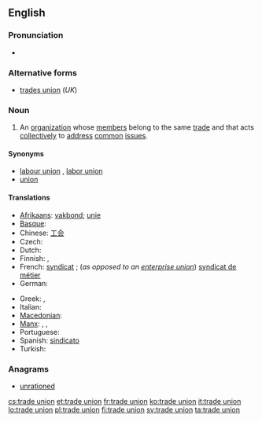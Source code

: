 ==English==

===Pronunciation===
* {{audio|En-uk-trade union.ogg|Audio (UK)}}

===Alternative forms===
* [[trades union]] (''UK'')

===Noun===
{{en-noun|sg=[[trade]] [[union]]}}

# An [[organization]] whose [[member]]s belong to the same [[trade]] and that acts [[collectively]] to [[address]] [[common]] [[issue]]s.

====Synonyms====
* [[labour union]] {{qualifier|Canada}}, [[labor union]] {{qualifier|North America}}
* [[union]]

====Translations====
{{trans-top|organization}}
* [[Afrikaans]]: [[vakbond]]; [[unie]]
* [[Basque]]: {{t|eu|sindikatu}}
* Chinese: [[工会]]
* Czech: {{t-|cs|odbory|m|p}}
* Dutch: {{t+|nl|vakbond|m}}
* Finnish: {{t-|fi|ammattiyhdistys}}, {{t-|fi|ammattiliitto}}
* French: [[syndicat]] {{m}}; (''as opposed to an [[enterprise union]]'') [[syndicat de métier]] {{m}}
* German: {{t+|de|Gewerkschaft|f}}
{{trans-mid}}
* Greek: {{t|el|συντεχνία|f}}, {{t|el|συνδικάτο|n}}
* Italian: {{t+|it|sindacato|m}}
* [[Macedonian]]: {{t-|mk|синдикат|m|tr=sindikát}}
* [[Manx]]: {{t|gv|sheshaght cheirdee|f}}, {{t|gv|keird-chummyn|m}}, {{t|gv|keird-heshaght|f}}
* Portuguese: {{t+|pt|sindicato|m}}
* Spanish: [[sindicato]] {{s}} {{m}}
* Turkish: {{t+|tr|sendika}}
{{trans-bottom}}

===Anagrams===
* [[unrationed#English|unrationed]]

[[cs:trade union]]
[[et:trade union]]
[[fr:trade union]]
[[ko:trade union]]
[[it:trade union]]
[[lo:trade union]]
[[pl:trade union]]
[[fi:trade union]]
[[sv:trade union]]
[[ta:trade union]]